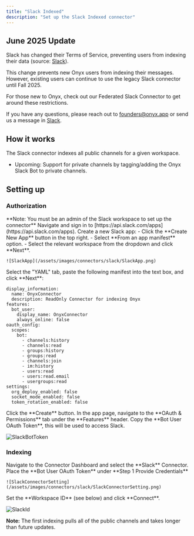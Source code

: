 ```yaml
---
title: "Slack Indexed"
description: "Set up the Slack Indexed connector"
---
```


## June 2025 Update

Slack has changed their Terms of Service, preventing users from indexing their data (source:
[Slack](https://slack.com/terms-of-service/api)).

This change prevents new Onyx users from indexing their messages. However,
existing users can continue to use the legacy Slack connector until Fall 2025.

For those new to Onyx, check out our Federated Slack Connector to get around these restrictions.

If you have any questions, please reach out to [founders@onyx.app](mailto:founders@onyx.app)
or send us a message in
[Slack](https://join.slack.com/t/onyx-dot-app/shared_invite/zt-34lu4m7xg-TsKGO6h8PDvR5W27zTdyhA).

## How it works

The Slack connector indexes all public channels for a given workspace.

- Upcoming: Support for private channels by tagging/adding the Onyx Slack Bot to private channels.

## Setting up

### Authorization

<Steps>
  <Step title="Admin requirement">
    **Note: You must be an admin of the Slack workspace to set up the connector**
  </Step>

  <Step title="Navigate to Slack Apps">
    Navigate and sign in to [https://api.slack.com/apps](https://api.slack.com/apps).
  </Step>

  <Step title="Create new Slack app">
    Create a new Slack app:
    - Click the **Create New App** button in the top right.
    - Select **From an app manifest** option.
    - Select the relevant workspace from the dropdown and click **Next**.

    ![SlackApp](/assets/images/connectors/slack/SlackApp.png)
  </Step>

  <Step title="Configure app manifest">
    Select the "YAML" tab, paste the following manifest into the text box, and click **Next**:

```
display_information:
  name: OnyxConnector
  description: ReadOnly Connector for indexing Onyx
features:
  bot_user:
    display_name: OnyxConnector
    always_online: false
oauth_config:
  scopes:
    bot:
      - channels:history
      - channels:read
      - groups:history
      - groups:read
      - channels:join
      - im:history
      - users:read
      - users:read.email
      - usergroups:read
settings:
  org_deploy_enabled: false
  socket_mode_enabled: false
  token_rotation_enabled: false
```
  </Step>

  <Step title="Create the app">
    Click the **Create** button.
  </Step>

  <Step title="Navigate to OAuth permissions">
    In the app page, navigate to the **OAuth & Permissions** tab under the **Features** header.
  </Step>

  <Step title="Copy OAuth token">
    Copy the **Bot User OAuth Token**, this will be used to access Slack.
  </Step>
</Steps>

![SlackBotToken](/assets/images/connectors/slack/SlackBotToken.png)

### Indexing

<Steps>
  <Step title="Navigate to connector">
    Navigate to the Connector Dashboard and select the **Slack** Connector.
  </Step>

  <Step title="Provide credentials">
    Place the **Bot User OAuth Token** under **Step 1 Provide Credentials**

    ![SlackConnectorSetting](/assets/images/connectors/slack/SlackConnectorSetting.png)
  </Step>

  <Step title="Set workspace ID and connect">
    Set the **Workspace ID** (see below) and click **Connect**.
  </Step>
</Steps>

![SlackId](/assets/images/connectors/slack/SlackId.png)

**Note:** The first indexing pulls all of the public channels and takes longer than future updates.
